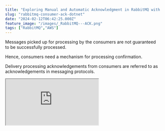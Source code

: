 ```yaml
---
title: "Exploring Manual and Automatic Acknowledgment in RabbitMQ with .NET"
slug: "rabbitmq-consumer-ack-dotnet"
date: "2024-02-12T06:42:25.000Z"
feature_image: "/images/_RabbitMQ---ACK.png"
tags: ["RabbitMQ","AWS"]
---
```


Messages picked up for processing by the consumers are not guaranteed to be successfully processed.

Hence, consumers need a mechanism for processing confirmation.

Delivery processing acknowledgements from consumers are referred to as acknowledgements in messaging protocols.

<iframe src="https://www.youtube.com/embed/jrLbUz\_5Aiw?feature=oembed" />

In this post, let’s learn about different acknowledgement modes and how to use them when working with RabbitMQ from a .NET application.

The concept still applies to other programming languages.

There are two acknowledgement modes supported in RabbitMQ

*   Automatic ACK
*   Manual ACK

_This article is sponsored by AWS and is part of my_ [_RabbitMQ Series_](/posts/tag/rabbitmq/)_._

Automatic Acknowledgement From .NET Application
-----------------------------------------------

The message is considered to be successfully delivered immediately after it's sent.

With Automatic ACK mode, there is a higher throughput of messages getting processed at the risk of losing some messages.

It can also cause the consumer to overload if many messages are in the queue.

    channel.BasicConsume("hello", autoAck: true, consumer);

When registering the consumer with the RabbitMQ channel, you can specify `autoAck` property `true` to enable automatic acknowledgement, as shown above.

However, when using Automatic acknowledgement, when there are exceptions in message consumers these messages are completely lost from the Queue.

The code below throws an exception if the message received contains the word 'exception.' This message is processed and removed from the queue, even though the consumer threw an exception while processing.

```javascript
consumer.Received += (model, ea) =>
{
```
        var body = ea.Body.ToArray();
        var message = Encoding.UTF8.GetString(body);
        Console.WriteLine($"[x] Received message {message}");
        
        if (message.Contains("exception"))
        {
            Console.WriteLine("Error in processing");
            throw new Exception("Error in processing");
        }
        
        // Additional processing for this message
        Console.WriteLine($"Processed message {message}");
    };

Manual Acknowledgement From .NET Application
--------------------------------------------

With Manual Acknowledgement, the consumer explicitly marks a message as processed successfully or failed.

RabbitMQ provides different protocol methods to acknowledge the messages:  
\- `basic.ack` → positive acknowledgements  
\- `basic.nack` → negative acknowledgement (also supports multiple messages)  
\- `basic.reject` → negative acknowledgement (single message only)

To use manual acknowledgement, specify `autoAck` as false when registering a consumer to RabbitMQ using the channel.

    channel.BasicConsume("hello", autoAck: false, consumer);

### Delivery Tags

[Delivery Tags](https://www.rabbitmq.com/confirms.html#consumer-acks-delivery-tags) are used to acknowledge deliveries. Every message delivered on a channel has an associated delivery tag.  
  
Delivery tags are scoped to a channel, so the same channel must acknowledge a message using the received tag. Acknowledging messages with a delivery tag from a different channel will cause an exception and close that channel.  
  
Below is the sample code in the RabbitMQ consumer to acknowledge (`BasicAck`) and reject (`BasicReject`) a message based on the consumer logic.

```javascript
consumer.Received += (model, ea) =>
{
```
        var body = ea.Body.ToArray();
        var message = Encoding.UTF8.GetString(body);
        Console.WriteLine($"[x] Received message {message}");
        
        if (message.Contains("exception"))
        {
            Console.WriteLine("Error in processing");
            channel.BasicReject(ea.DeliveryTag, false);
            throw new Exception("Error in processing");
        }
        
        // Additional processing for this message
        Console.WriteLine($"Processed message {message}");
        channel.BasicAck(deliveryTag: ea.DeliveryTag, false);
    };

### Delivery Acknowledgement Timeout

If the consumer does not reply with a message within the [Delivery Acknowledgement Timeout](https://www.rabbitmq.com/consumers.html#acknowledgement-timeout) period, the channel will be closed with an `PRECONDITION_FAILED` exception. All outstanding deliveries on that channel will be re-queued.

You can configure the `consumer_timeout` value for your RabbitMQ instance.

In RabbitMQ hosted on Amazon MQ, you can do that under Amazon MQ → Configurations as shown below and assign that configuration to your RabbitMQ instance.

![RabbitMQ configuration in Amazon MQ to override the consumer_timeout value to be 30 seconds instead of the default 30 minutes.](/images/image.png)

RabbitMQ configuration in Amazon MQ to override the consumer\_timeout value to be 30 seconds instead of the default 30 minutes.

How you configure it will differ based on how you host your RabbitMQ instance.

### Rabbit NACK vs Reject

The only difference between `nack` and `reject` is that, `nack` supports rejecting multiple deliveries with a single call. It was for this reason `nack` was introduced as a protocol extension.

Automatic acknowledgment is generally considered unsafe and unsuitable for all workloads. Choose only for scenarios where you don't need a guarantee on the message being processed.

For all other scenarios, manually acknowledge your messages!